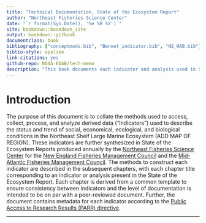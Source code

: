 ```yaml
---
title: "Technical Documentation, State of the Ecosystem Report"
author: "Northeast Fisheries Science Center"
date: "`r format(Sys.Date(), '%e %B %Y')`"
site: bookdown::bookdown_site
output: bookdown::gitbook
documentclass: book
bibliography: ["conceptmods.bib", "Bennet_indicator.bib", "NE_HAB.bib"]
biblio-style: apalike
link-citations: yes
github-repo: NOAA-EDAB/tech-memo
description: "This book documents each indicator and analysis used in State of the Ecosystem reporting"
---
```

# Introduction {-}

The purpose of this document is to collate the methods used to access, collect, process, and analyze derived data ("indicators") used to describe the status and trend of social, economical, ecological, and biological conditions in the Northeast Shelf Large Marine Ecosystem (ADD MAP OF REGION). These indicators are further synthesized in State of the Ecosystem Reports produced annually by the [Northeast Fisheries Science Center](https://www.nefsc.noaa.gov/) for the [New England Fisheries Management Council](https://www.nefmc.org/) and the [Mid-Atlantic Fisheries Management Council](http://www.mafmc.org/). The methods to construct each indicator are described in the subsequent chapters, with each chapter title corresponding to an indicator or analysis present in the State of the Ecosystem Report. Each chapter is derived from a common template to ensure consistency between indicators and the level of documentation is intended to be on par with a peer-reviewed document. Further, the document contains metadata for each indicator according to the [Public Access to Research Results (PARR) directive](http://obamawhitehouse.archives.gov/sites/default/files/microsites/ostp/ostp_public_access_memo_2013.pdf).

--------------
